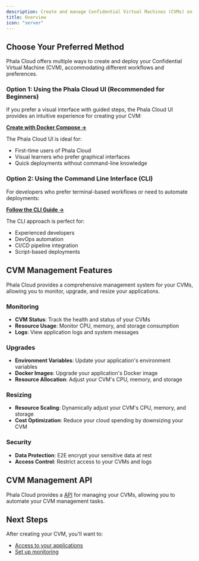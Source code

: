 ```yaml
---
description: Create and manage Confidential Virtual Machines (CVMs) on Phala Cloud.
title: Overview
icon: "server"
---
```


## Choose Your Preferred Method

Phala Cloud offers multiple ways to create and deploy your Confidential Virtual Machine (CVM), accommodating different workflows and preferences.

### Option 1: Using the Phala Cloud UI (Recommended for Beginners)

If you prefer a visual interface with guided steps, the Phala Cloud UI provides an intuitive experience for creating your CVM:

[**Create with Docker Compose →**](/phala-cloud/phala-cloud-user-guides/create-cvm/create-with-docker-compose)

The Phala Cloud UI is ideal for:

* First-time users of Phala Cloud
* Visual learners who prefer graphical interfaces
* Quick deployments without command-line knowledge

### Option 2: Using the Command Line Interface (CLI)

For developers who prefer terminal-based workflows or need to automate deployments:

[**Follow the CLI Guide →**](/phala-cloud/phala-cloud-user-guides/advanced-deployment-options/start-from-cloud-cli)

The CLI approach is perfect for:

* Experienced developers
* DevOps automation
* CI/CD pipeline integration
* Script-based deployments

## CVM Management Features

Phala Cloud provides a comprehensive management system for your CVMs, allowing you to monitor, upgrade, and resize your applications.

### Monitoring

* **CVM Status**: Track the health and status of your CVMs
* **Resource Usage**: Monitor CPU, memory, and storage consumption
* **Logs**: View application logs and system messages

### Upgrades

* **Environment Variables**: Update your application's environment variables
* **Docker Images**: Upgrade your application's Docker image
* **Resource Allocation**: Adjust your CVM's CPU, memory, and storage

### Resizing

* **Resource Scaling**: Dynamically adjust your CVM's CPU, memory, and storage
* **Cost Optimization**: Reduce your cloud spending by downsizing your CVM

### Security

* **Data Protection**: E2E encrypt your sensitive data at rest
* **Access Control**: Restrict access to your CVMs and logs

## CVM Management API

Phala Cloud provides a [API](https://cloud-api.phala.network/docs) for managing your CVMs, allowing you to automate your CVM management tasks.

## Next Steps

After creating your CVM, you'll want to:

* [Access to your applications](/phala-cloud/phala-cloud-user-guides/building-with-tee/access-your-applications)
* [Set up monitoring](/phala-cloud/phala-cloud-user-guides/create-cvm/debugging-and-analyzing-logs/check-logs)
